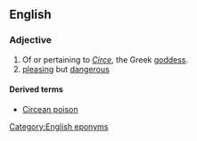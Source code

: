 ==English==

===Adjective===
{{en-adj}}

# Of or pertaining to ''[[w:Circe|Circe]]'', the Greek [[goddess]].
# [[pleasing]] but [[dangerous]]

====Derived terms====
* [[Circean poison]]

[[Category:English eponyms]]